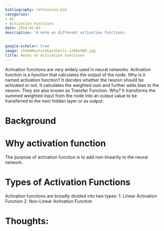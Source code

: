 ```yaml
---
bibliography: references.bib
categories:
- AI
- Activation Functions
date: 2024-01-01
description: 'A note on different activation functions.

  '
google-scholar: true
image: 155mmMustardGasShells-1200x900.jpg
title: Notes on Activation Functions
---
```



<!-- In a recent paper that has attracted the interest of popular media as well, Fabio Urbina and colleagues examined the use (or rather, the abuse) of computational chemistry models of toxicity for generating toxic compounds and potential chemical agent candidates.[@urbina2022dual] Urbina and colleagues conclude that -->

<!-- > By going as close as we dared, we have still crossed a grey moral boundary, demonstrating that it is possible to design virtual potential toxic molecules without much in the way of effort, time or computational resources. -->

Activation functions are very widely used in neural networks. Activation function is a function that calculates the output of the node. Why is it named activation function? It decides whether the neuron should be activated or not. It calculates the weighted sum and further adds bias to the neuron. They are also known as Transfer Function. Why? It transforms the summed weighted input from the node into an output value to be transferred to the next hidden layer or as output.

# Background

<!-- Computational chemistry is the branch of computational science that focuses on applications in the chemical field. This includes pharmacology and rational drug design (RDD) in particular. The purpose of RDD is to generate drug candidates that show favourable indicators of effectiveness (such as high binding affinity to a target protein) along with indicators of biological suitability (such as no or low interference with other proteins, low toxicity and no inhibition of metabolic ‘bottlenecks’ like CYP3A4). The latter part is typically handled by a toxicity model. -->

<!-- Rather simply put, a toxicity model infers the structural associations (the chemical structures associated with undesirable effects) from a library of known compounds with known effects. For instance, the Toxicology in the 21st Century (Tox21) programme of the US federal government has performed over sixty different assays (typically, enzyme inhibition assays) for over 13,000 different compounds. [@tice2013improving] Using molecular fingerprinting, which we have discussed in a previous post on this blog in this very same context, it is possible to build relatively easy models for toxicity. Where a particular desired toxicity is known, say mitochondrial toxicity, it’s not difficult to build a pipeline that generates candidate compounds, derives the molecular fingerprint and evaluates the likelihood that the molecule that is obtained will be an effective agent. In this sense, I wholeheartedly agree with Urbina: the cat is very much out of the bag. Even if Tox21’s public data does not include the classical target of modern chemical weapons (acetylcholinesterase), such data is not exactly hard to come by or, for a nation-state actor, to generate. A near-peer adversary could create such assays for cents on the compound. -->

<!-- Nothing about the above is controversial. In fact, Urbina’s paper is an example of ‘trivial genius’: just about anyone who has ever done computational chemistry in the pharmacological/drug design space knows that any algorithm that is intended to optimise towards lower toxicity can be inverted to optimise towards higher toxicity, and the same models used to create effective enzyme inhibitors to treat cancer, depression, schizophrenia, allergies or autoimmune disease can be repurposed in a few hours and about $100 in AWS credits to something that will generate potent acetylcholinesterase inhibitors (AChEIs). Notably, this is not to say that all research aimed at acetylcholinesterase inhibition is aimed at creating a chemical warfare agent. AChEIs are used in a clinical context, e.g. for myasthenia gravis. They are, however, also the archetypal “nerve agent”. Which leads me to my second point of agreement with Urbina et al.: the tools of computational pharmacology and RDD are — and have been, for a long time! — open to misuse. -->
# Why activation function

The purpose of activation function is to add non-linearity to the neural network. 

# Types of Activation Functions

Activation functions are broadly divided into two types:
1. Linear Activation Function
2. Non-Linear Activation Function


<!-- On the other hand, the likelihood of an AI-generated chemical agent ever posing a threat beyond the theoretical is very, very low. There are a few reasons for that, and they’re inherent partly in computational chemistry, partly in weapons design. -->

<!-- The computational chemistry part pertains to the fact that molecular fingerprinting and similar models only give us a narrow view of the outcomes we may expect. For starters, no model is able to reliably assess the feasibility and cost-effectiveness of synthesis. There are plenty of drug candidates that have performed admirably in vitro and sometimes even in clinical trials, but for which no feasible way of cost-efficient, large-scale synthesis could be found. Then, there are the drugs that ought to work, and might even work in vitro, but end up failing in clinical trials with no effect or an unexpected toxicity. Effect inference from chemical structure looks only at one side of the medal, and not even all of that. -->

<!-- The bigger problem is the weapons design part. To avoid a late-night visit from some mild-mannered federal employees in a dark SUV, I’d like to point out that anything I discuss here is well in the public domain. With that said: just as pharmaceutical chemists want some things from their target compounds (such as relatively little inference, predictable metabolism, a wide therapeutic margin and few adverse effects), designers of chemical weapons have their own considerations for which to optimise. VX, for instance, is immensely popular because its oily consistency gives it beneficial physical properties. Similarly, a potential chemical weapon candidate must be stable vis-a-vis e.g. UV exposure, but not too stable. An example of the latter is the Red Zone in France, the World War I battlefields that have been bombarded with so many chemical weapons that to this day, they are heavily contaminated by arsenic, among others. The preference for binary agents (which contain two relatively stable and relatively non-toxic chemicals that are mixed, typically during the flight time of a shell, to form the active agent) means that a less toxic agent that can be reliably produced from the simple admixture of two relatively stable agents may be preferred to a more lethal unary agent. And this, of course, all assumes a state actor willing and able to violate international law on chemical weapons. -->

<!-- Finally, there is no real need for novel chemical agents, at least not in the nerve agent category. Not only does using a known agent provide plausible deniability, there is also no real need to create anything more lethal than VX. Even relatively old chemical agents, such as mustard agents, are effective enough. A novel chemical structure may not guarantee that the agent escapes chemical detection, and functional antidotes are going to be just as effective against novel agents. To an atropine/pralidoxime NAAK autoinjector’s efficacy, it makes no difference whether the acetylcholinesterase inhibition comes from sarin, VX, Tetram or inadvertent exposure to organophosphate pesticides. Arguably, this becomes somewhat more complex with other agents, where the biological targets — and hence the antidotes — are more specific. Nevertheless, it is hard to conceive of anyone possessed of a burning rationale to start creating novel chemical agents. -->

# Thoughts:

<!-- I commend the authors for discussing the moral aspects of this exercise. It is rather uncomfortable to write about the use of artificial intelligence to create tools whose predominant use would be to extinguish human lives (although, as noted, many of these compounds can, and often do, have a medicinal use). -->

<!-- Where I cannot agree with the authors is the conclusion that this situation calls for regulation (be it self-regulation or imposed from above). -->

<!-- > Although MegaSyn is a commercial product and thus we have control over who has access to it, going forward, we will implement restrictions or an API for any forward-facing models. A reporting structure or hotline to authorities, for use if there is a lapse or if we become aware of anyone working on developing toxic molecules for non-therapeutic uses, may also be valuable. Finally, universities should redouble their efforts toward the ethical training of science students and broaden the scope to other disciplines, and particularly to computing students, so that they are aware of the potential for misuse of AI from an early stage of their career, as well as understanding the potential for broader impact. -->

<!-- This is all well and good, but — assuming that there were a realistic danger of people coming to grief from AI-generated chemical weapons — it solves a problem that the authors have failed to substantiate exists. The tools to do this have been around for a long time. For the reasons laid out in the previous section, there is no burning desire anywhere in the world right now, as far as I can see, to develop a successor to VX purely on a structural basis. Of course, a chemical agent that can be synthesised without relying on any OPCW listed substances, or which can have novel effects, or which can escape traditional methods of detection (GC/MS, typically), would be of interest to potential bad actors, but current models of computational chemistry do not help with that. Creating permutational or functional analogues of VX does not, realistically, put anyone a single step closer to the ability to carry out an atrocity using such reprehensible weapons. -->

<!-- On the other hand, I am concerned about the moral aspects that derive from the consequences of Urbina et al.’s paper. Given that the overwhelming majority of users of computational chemistry and RDD do so for benign purposes, the public attention garnered by such articles may create a regulatory push that is not going to make anyone safer, but will impede scientific inquiry. Urbina et al. point out the reputational risk, and the risk of a single bad apple spoiling the lot — I am rather uncertain whether an attention-grabbing headline in The Verge, raising the spectre of the scary AI that generates tens of thousands of killer compounds in hours (virtually all of which are very likely to be practically useless), is doing our discipline any favours. -->

<!-- The Scythian prince Anacharsis likened laws to cobwebs: strong enough to catch the weak, but too weak to impede the powerful. In that sense, a sufficiently determined adversary with the right tools — scientists, labs, an AWS account with a few hundred bucks of credit — will be able to subvert the art of creating chemistry to save lives and turn it into a way to destroy them. No amount of regulation, controlled APIs and lectures on the Hague Ethical Guidelines are going to be any impediment. To a near-peer adversary or even a well-funded non-state actor, the door has been open for rational chemical agent discovery (RCAD) for a very long time. If the past is anything to go by, it has not really yielded rich fruit. Pretty much the only new thing under the sun for chemical agents in recent decades was the (possible, theorised) use of binary agents on Kim Jong-nam — not exactly a result of assiduous, AI-driven research into novel agents, but rather the every-day fare of a paranoid, despotic regime driven by cruelty and ignorance. -->

<!-- The only thing to fear, then, is fear itself. There is a justified concern in the AI community that while we do indeed need to discuss ethical use of artificial intelligence in the RDD domain, there is a time and a place for that. Sensationalism and alarmist headlines of poison-spewing machine learning models are great clickbait, but they do not benefit the discipline. Realism, not alarmism, is needed to tackle these issues. -->
